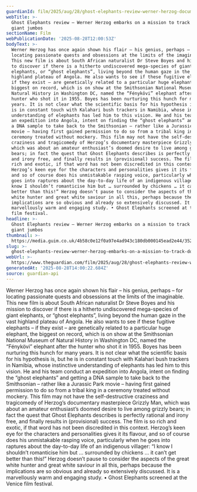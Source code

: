 ```yaml
---
guardianId: film/2025/aug/28/ghost-elephants-review-werner-herzog-documentary
webTitle: >-
  Ghost Elephants review – Werner Herzog embarks on a mission to track down
  giant jumbos
sectionName: Film
webPublicationDate: '2025-08-28T12:00:53Z'
bodyText: >-
  Werner Herzog has once again shown his flair – his genius, perhaps – for
  locating passionate quests and obsessions at the limits of the imaginable.
  This new film is about South African naturalist Dr Steve Boyes and his mission
  to discover if there is a hitherto undiscovered mega-species of giant
  elephants, or “ghost elephants”, living beyond the human gaze in the vast
  highland plateau of Angola. He also wants to see if these fugitive elephants –
  if they exist – are genetically related to a particular huge elephant, the
  biggest on record, which is on show at the Smithsonian National Museum of
  Natural History in Washington DC, named the “Fénykövi” elephant after the
  hunter who shot it in 1955. Boyes has been nurturing this hunch for many
  years. It is not clear what the scientific basis for his hypothesis is, but he
  is in constant touch with Kalahari bush trackers in Namibia, whose instinctive
  understanding of elephants has led him to this vision. He and his team conduct
  an expedition into Angola, intent on finding the “ghost elephants” and getting
  a DNA sample to take back to the Smithsonian – rather like a Jurassic Park
  movie – having first gained permission to do so from a tribal king in a
  ceremony treated without mockery. This film may not have the self-destructive
  craziness and tragicomedy of Herzog’s documentary masterpiece Grizzly Man,
  which was about an amateur enthusiast’s doomed desire to live among grizzly
  bears; in fact the quest that Ghost Elephants describes is perfectly rational
  and irony free, and finally results in (provisional) success. The film is so
  rich and exotic, if that word has not been discredited in this context.
  Herzog’s keen eye for the characters and personalities gives it its flavour,
  and so of course does his unmistakable rasping voice, particularly when he
  goes into raptures about the day-to-day life of an indigenous villager: “I
  know I shouldn’t romanticise him but … surrounded by chickens … it can’t get
  better than this!” Herzog doesn’t pause to consider the aspects of the great
  white hunter and great white saviour in all this, perhaps because the
  implications are so obvious and already so extensively discussed. It is a
  marvellously warm and engaging study. • Ghost Elephants screened at the Venice
  film festival.
headline: >-
  Ghost Elephants review – Werner Herzog embarks on a mission to track down
  giant jumbos
thumbnail: >-
  https://media.guim.co.uk/4b58c0e12f0a97e4ad943c180db000145ead2e44/352_0_3455_2764/500.jpg
slug: >-
  ghost-elephants-review-werner-herzog-embarks-on-a-mission-to-track-down-giant-jumbos
webUrl: >-
  https://www.theguardian.com/film/2025/aug/28/ghost-elephants-review-werner-herzog-documentary
generatedAt: '2025-08-28T14:00:22.684Z'
source: guardian-api
---
```

Werner Herzog has once again shown his flair – his genius, perhaps – for locating passionate quests and obsessions at the limits of the imaginable. This new film is about South African naturalist Dr Steve Boyes and his mission to discover if there is a hitherto undiscovered mega-species of giant elephants, or “ghost elephants”, living beyond the human gaze in the vast highland plateau of Angola. He also wants to see if these fugitive elephants – if they exist – are genetically related to a particular huge elephant, the biggest on record, which is on show at the Smithsonian National Museum of Natural History in Washington DC, named the “Fénykövi” elephant after the hunter who shot it in 1955. Boyes has been nurturing this hunch for many years. It is not clear what the scientific basis for his hypothesis is, but he is in constant touch with Kalahari bush trackers in Namibia, whose instinctive understanding of elephants has led him to this vision. He and his team conduct an expedition into Angola, intent on finding the “ghost elephants” and getting a DNA sample to take back to the Smithsonian – rather like a Jurassic Park movie – having first gained permission to do so from a tribal king in a ceremony treated without mockery. This film may not have the self-destructive craziness and tragicomedy of Herzog’s documentary masterpiece Grizzly Man, which was about an amateur enthusiast’s doomed desire to live among grizzly bears; in fact the quest that Ghost Elephants describes is perfectly rational and irony free, and finally results in (provisional) success. The film is so rich and exotic, if that word has not been discredited in this context. Herzog’s keen eye for the characters and personalities gives it its flavour, and so of course does his unmistakable rasping voice, particularly when he goes into raptures about the day-to-day life of an indigenous villager: “I know I shouldn’t romanticise him but … surrounded by chickens … it can’t get better than this!” Herzog doesn’t pause to consider the aspects of the great white hunter and great white saviour in all this, perhaps because the implications are so obvious and already so extensively discussed. It is a marvellously warm and engaging study. • Ghost Elephants screened at the Venice film festival.
